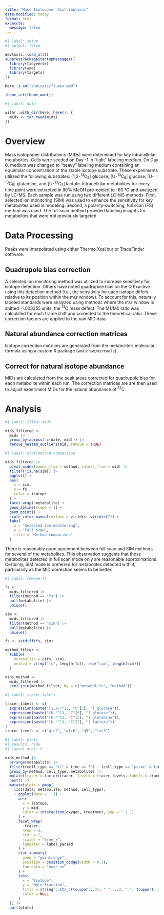 ```yaml
---
title: "Mass Isotopomer Distributions"
date-modified: today
format: html
excecute:
  message: false
---
```


```r
#| label: setup
#| output: false

devtools::load_all()
suppressPackageStartupMessages({
  library(tidyverse)
  library(wmo)
  library(targets)
})

here::i_am("analysis/fluxes.qmd")

theme_set(theme_wmo())
```

```r
#| label: data

withr::with_dir(here::here(), {
  mids <- tar_read(mids)
})
```

# Overview

Mass isotopomer distributions (MIDs) were determined for key intracellular metabolites. Cells were seeded on Day -1 in "light" labeling medium. On Day 0, medium was changed to "heavy" labeling medium containing an equimolar concentration of the stable isotope substrate. These experiments utilized the following substrates: [1,2-^13^C~2~] glucose, [U-^13^C~6~] glucose, [U-^13^C~5~] glutamine, and [U-^13^C~3~] lactate. Intracellular metabolites for every time point were extracted in 80% MeOH pre-cooled to -80 °C and analyzed by LC-MS. Each sample was run using two different LC-MS methods. First, selected ion monitoring (SIM) was used to enhance the sensitivity for key metabolites used in modeling. Second, a polarity-switching, full scan (FS) method was used. The full scan method provided labeling insights for metabolites that were not previously targeted.

# Data Processing

Peaks were interpolated using either Thermo Xcalibur or TraceFinder software.

## Quadrupole bias correction

A selected ion monitoring method was utilized to increase sensitivity for isotope detection. Others have noted quadrupole bias on the Q Exactive using this detection method (*i.e.*, the sensitivity for each isotope differs relative to its position within the m/*z* window). To account for this, naturally labeled standards were analyzed using methods where the m/*z* window is shifted -1.003355 units, the ^13^C mass defect. The M1/M0 ratio was calculated for each frame shift and corrected to the theoretical ratio. These correction factors are applied to the raw MID data. 

## Natural abundance correction matrices

Isotope correction matrices are generated from the metabolite's molecular formula using a custom R package (`wmoldham/mzrtools`). 

## Correct for natural isotope abundance

MIDs are calculated from the peak areas corrected for quadrupole bias for each metabolite within each run. The correction matrices are are then used to adjust experiment MIDs for the natural abundance of ^13^C. 

# Analysis

```r
#| label: filter-mids

mids_filtered <-
  mids |> 
  group_by(across(-c(date, mid))) |> 
  remove_nested_outliers(mid, remove = TRUE)
```

```r
#| label: plot-method-comparison

mids_filtered |> 
  pivot_wider(names_from = method, values_from = mid) |> 
  filter(!is.na(sim)) |>  
  ggplot() + 
  aes(
    x = sim, 
    y = fs, 
    color = isotope
  ) +
  facet_wrap(~metabolite) +
  geom_abline(slope = 1) +
  geom_point() + 
  scale_color_manual(values = viridis::viridis(7)) +
  labs(
    x = "Selected ion monitoring", 
    y = "Full scan", 
    title = "Method comparison"
  )
```

There is reasonably good agreement between full scan and SIM methods for several of the metabolites. This observation suggests that those metabolites detected in full scan mode only are reasonable approximations. Certainly, SIM mode is preferred for metabolites detected with it, particularly as the MID correction seems to be better. 

```r
#| label: remove-fs

fs <-
  mids_filtered |> 
  filter(method == "fs") |> 
  pull(metabolite) |> 
  unique()

sim <- 
  mids_filtered |> 
  filter(method == "sim") |> 
  pull(metabolite) |> 
  unique()

fs <- setdiff(fs, sim)

method_filter <-
  tibble(
    metabolite = c(fs, sim), 
    method = c(rep("fs", length(fs)), rep("sim", length(sim)))
  )

mids_method <-
  mids_filtered |> 
  semi_join(method_filter, by = c("metabolite", "method"))
```

```r
#| label: tracer-labels

tracer_labels <- c(
  expression(paste("[1,2-"^13, "C"[2], "] glucose")),
  expression(paste("[U-"^13, "C"[6], "] glucose")), 
  expression(paste("[U-"^13, "C"[5], "] glutamine")), 
  expression(paste("[U-"^13, "C"[3], "] lactate"))
)
tracer_levels <- c("glc2", "glc6", "q5", "lac3")
```

```r
#| label: plots
#| results: hide
#| layout-ncol: 2

mids_method |> 
  arrange(metabolite) |> 
  filter((cell_type == "lf" & time == 72) | (cell_type == "pasmc" & time == 48)) |> 
  group_by(method, cell_type, metabolite) |> 
  mutate(tracer = factor(tracer, levels = tracer_levels, labels = tracer_labels)) |> 
  nest() |> 
  mutate(plots = pmap(
    list(data, metabolite, method, cell_type),   
    ~ ggplot(data = ..1) + 
      aes(
        x = isotope, 
        y = mid, 
        color = interaction(oxygen, treatment, sep = " | ")
      ) +
      facet_wrap(
        ~tracer, 
        nrow = 2, 
        ncol = 2, 
        scales = "free_x", 
        labeller = label_parsed
      ) +
      stat_summary(
        geom = "pointrange", 
        position = position_dodge(width = 0.3), 
        fun.data = "mean_se"
      ) +
      labs(
        x = "Isotope", 
        y = "Mole fraction", 
        title = stringr::str_c(toupper(..3), " ", ..2, " ", toupper(..4)), 
        color = NULL
      )
  )) |> 
  pull(plots)
```

